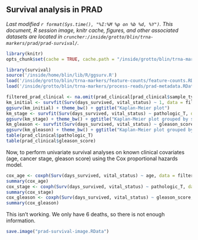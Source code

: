 ## Survival analysis in PRAD
_Last modified `r format(Sys.time(), "%I:%M %p on %b %d, %Y")`. This document, R session image, knitr cache, figures, and other associated datasets are located in `cruncher:/inside/grotto/blin/trna-markers/prad/prad-survival/`._

```r
library(knitr)
opts_chunk$set(cache = TRUE, cache.path = "/inside/grotto/blin/trna-markers/prad/prad-survival/cache/", eval = TRUE, echo = TRUE, warning = FALSE, results = FALSE, message = FALSE, autodep = TRUE, dev = "png", dpi = 300)
```

```r
library(survival)
source('/inside/home/blin/lib/R/ggsurv.R')
load('/inside/grotto/blin/trna-markers/feature-counts/feature-counts.RData')
load('/inside/grotto/blin/trna-markers/process-reads/prad-metadata.RData')
```

```r
filtered_prad_clinical <- na.omit(prad_clinical[prad_clinical$sample_type != "NT" & prad_clinical$days_survived > 30 & prad_clinical$days_survived < 3000, ]) # get rid of NAs, remove normal samples (e.g. duplicates), and put the time period as 1 month - 8 years
km_initial <- survfit(Surv(days_survived, vital_status) ~ 1, data = filtered_prad_clinical)
ggsurv(km_initial) + theme_bw() + ggtitle("Kaplan-Meier plot")
km_stage <- survfit(Surv(days_survived, vital_status) ~ pathologic_T, data = filtered_prad_clinical)
ggsurv(km_stage) + theme_bw() + ggtitle("Kaplan-Meier plot grouped by stage")
km_gleason <- survfit(Surv(days_survived, vital_status) ~ gleason_score, data = filtered_prad_clinical)
ggsurv(km_gleason) + theme_bw() + ggtitle("Kaplan-Meier plot grouped by Gleason score")
table(prad_clinical$pathologic_T)
table(prad_clinical$gleason_score)
```

Now, to perform univariate survival analyses on known clinical covariates (age, cancer stage, gleason score) using the Cox proportional hazards model.

```r
cox_age <- coxph(Surv(days_survived, vital_status) ~ age, data = filtered_prad_clinical)
summary(cox_age)
cox_stage <- coxph(Surv(days_survived, vital_status) ~ pathologic_T, data = filtered_prad_clinical)
summary(cox_stage)
cox_gleason <- coxph(Surv(days_survived, vital_status) ~ gleason_score, data = filtered_prad_clinical)
summary(cox_gleason)
```

This isn't working. We only have 6 deaths, so there is not enough information.




```r
save.image("prad-survival-image.RData")
```

